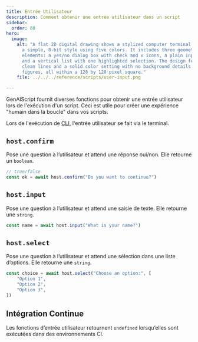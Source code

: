 ```yaml
---
title: Entrée Utilisateur
description: Comment obtenir une entrée utilisateur dans un script
sidebar:
  order: 80
hero:
  image:
    alt: "A flat 2D digital drawing shows a stylized computer terminal interface in
      a simple, 8-bit style using five colors. It includes three geometric
      elements: a yes/no dialog box with check and x icons, a plain input field,
      and a vertical list with one highlighted selection. The design features
      clean lines and a solid color setting with no background details or human
      figures, all within a 128 by 128 pixel square."
    file: ../../../reference/scripts/user-input.png

---
```


GenAIScript fournit diverses fonctions pour obtenir une entrée utilisateur lors de l'exécution d'un script.
Ceci est utile pour créer une expérience "humain dans la boucle"
dans vos scripts.

Lors de l'exécution de [CLI](../../../reference/reference/cli/),
l'entrée utilisateur se fait via le terminal.

## `host.confirm`

Pose une question à l’utilisateur et attend une réponse oui/non. Elle retourne un `boolean`.

```js
// true/false
const ok = await host.confirm("Do you want to continue?")
```

## `host.input`

Pose une question à l’utilisateur et attend une saisie de texte. Elle retourne une `string`.

```js
const name = await host.input("What is your name?")
```

## `host.select`

Pose une question à l’utilisateur et attend une sélection dans une liste d’options.
Elle retourne une `string`.

```js
const choice = await host.select("Choose an option:", [
    "Option 1",
    "Option 2",
    "Option 3",
])
```

## Intégration Continue

Les fonctions d’entrée utilisateur retournent `undefined`
lorsqu’elles sont exécutées dans des environnements CI.
